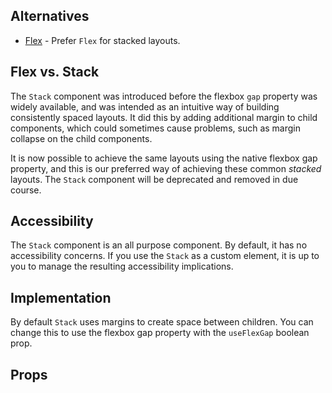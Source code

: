
<Meta of={Stories} />

<DocsHeader componentName="Stack" stories={Stories} themeProviderRequired />

<Canvas of={Stories.Workshop} sourceState="none" />

## Alternatives

- [Flex](?path=/docs/components-flex--documentation) - Prefer `Flex` for stacked layouts.

## Flex vs. Stack

The `Stack` component was introduced before the flexbox `gap` property was
widely available, and was intended as an intuitive way of building consistently
spaced layouts. It did this by adding additional margin to child components,
which could sometimes cause problems, such as margin collapse on the child
components.

It is now possible to achieve the same layouts using the native flexbox gap
property, and this is our preferred way of achieving these common _stacked_
layouts. The `Stack` component will be deprecated and removed in due course.

## Accessibility

The `Stack` component is an all purpose component. By default, it has no
accessibility concerns. If you use the `Stack` as a custom element, it is up to
you to manage the resulting accessibility implications.

## Implementation

By default `Stack` uses margins to create space between children. You can
change this to use the flexbox gap property with the `useFlexGap` boolean
prop.

## Props

<ArgTypes of={Stories} />
